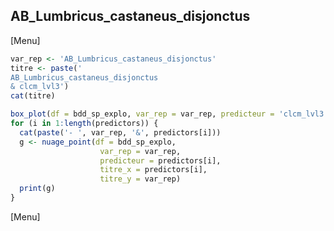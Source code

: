 ##  AB_Lumbricus_castaneus_disjonctus
[Menu]
```r
var_rep <- 'AB_Lumbricus_castaneus_disjonctus'
titre <- paste('
AB_Lumbricus_castaneus_disjonctus
& clcm_lvl3')
cat(titre)

box_plot(df = bdd_sp_explo, var_rep = var_rep, predicteur = 'clcm_lvl3', titre_x = 'clcm_lvl3', titre_y = var_rep)
for (i in 1:length(predictors)) {
  cat(paste('- ', var_rep, '&', predictors[i]))
  g <- nuage_point(df = bdd_sp_explo,
                    var_rep = var_rep,
                    predicteur = predictors[i],
                    titre_x = predictors[i],
                    titre_y = var_rep)
  print(g)
}
```
[Menu] 



